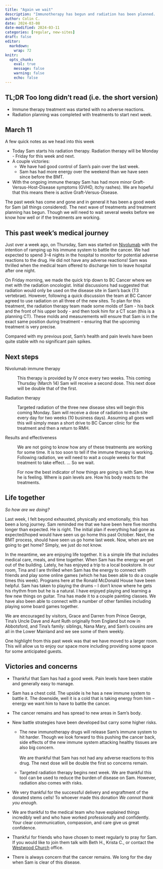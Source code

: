 ```yaml
---
title: "Again we wait"
description: "Immunotherapy has begun and radiation has been planned.  "
author: Colin C.
date: 2024-03-08
date-modified: 2024-03-11
categories: [regular, new-sites]
draft: false
editor: 
  markdown: 
    wrap: 72
knitr: 
  opts_chunk: 
    eval: true
    message: false
    warning: false
    echo: false
---
```


::: {.callout-note icon="false"}
## TL;DR [Too long didn't read (i.e. the short version)]{.small}

-   Immune therapy treatment was started with no adverse reactions.
-   Radiation planning was completed with treatments to start next week.
:::


::: {.callout-warning icon="false"}
## March 11 

A few quick notes as we head into this week

-   Today Sam starts his radiation therapy.  Radiation therapy will be Monday - Friday for this week and next.
-   A couple victories: 
    -   We have had good control of Sam's pain over the last week.
    -   Sam has had more energy over the weekend than we have seen since before the BMT. 
-   With the ongoing immune therapy Sam has had more minor Graft-Versus-Host-Disease symptoms (GVHD, itchy rashes).  We are hopeful that this means there is active Graft-Versus-Disease.

:::



The past week has come and gone and in general it has been a good week
for Sam (all things considered). The next wave of treatments and
treatment planning has begun. Though we will need to wait several weeks
before we know how well or if the treatments are working.

## This past week's medical journey

Just over a week ago, on Thursday, Sam was started on
[Nivolumab](http://www.bccancer.bc.ca/drug-database-site/Drug%20Index/Nivolumab_handout.pdf)
with the intention of ramping up his immune system to battle the cancer.
We had expected to spend 3-4 nights in the hospital to monitor for
potential adverse reactions to the drug. He did not have any adverse
reactions! Sam was thrilled when the medical team offered to discharge
him to leave hospital after one night.

On Friday morning, we made the quick trip down to BC Cancer where we met
with the radiation oncologist. Initial discussions had suggested that
radiation would only be used on the disease site in Sam's back (T3
vertebrae). However, following a quick discussion the team at BC Cancer
agreed to use radiation on all three of the new sites. To plan for this
treatment, the radiation therapy team made some molds of Sam - his back
and the front of his upper body - and then took him for a CT scan (this
is a planning CT). These molds and measurements will ensure that Sam is
in the exact same position during treatment -- ensuring that the
upcoming treatment is very precise.

Compared with my previous post, Sam's health and pain levels have been
quite stable with no significant pain spikes.

<!-- We were leaving from the hospital and there had been some confusion around how we would get to BC Cancer.  An ambulance had been planned but their team was obviously not going to get to us to make our appointment on time at VGH.  Instead we chose to take our personal van.  This allowed us to arrive on time.   Arriving on time allowed us the opportunity to discuss options further with Dr. Goddard.  In addition, the team had the time they needed to do proper planning -->

## Next steps

Nivolumab immune therapy

:   This therapy is provided by IV once every two weeks. This coming
    Thursday (March 14) Sam will receive a second dose. This next dose
    will be double that of the first.

Radiation therapy

:   Targeted radiation of the three new disease sites will begin this
    coming Monday. Sam will receive a dose of radiation to each site
    every day for two weeks (10 business days). Assuming all goes well
    this will simply mean a short drive to BC Cancer clinic for the
    treatment and then a return to RMH.

Results and effectiveness

:   We are not going to know how any of these treatments are working for
    some time. It is too soon to tell if the immune therapy is working.
    Following radiation, we will need to wait a couple weeks for that
    treatment to take effect. ... So we wait.

:   For now the best indicator of how things are going is with Sam. How
    he is feeling. Where is pain levels are. How his body reacts to the
    treatments.

## Life together

*So how are we doing?*

Last week, I felt beyond exhausted, physically and emotionally, this has
been a long journey. Sam reminded me that we have been here five months
longer than expected. He is right. The initial plan if everything had
gone as expected/hoped would have seen us go home this past October.
Next, the BMT process, should have seen us go home last week. Now, when
are we going to get home? Simply, we just do not know.

In the meantime, we are enjoying life together. It is a simple life that
includes medical care, meals, and time together. When Sam has the energy
we get out of the building. Lately, he has enjoyed a trip to a local
bookstore. In our room, Tina and I are thrilled when Sam has the energy
to connect with friends and play some online games (which he has been
able to do a couple times this week). Programs here at the Ronald
McDonald House have been helpful. Sam has taken to playing the drums --
I don't know where he gets his rhythm from but he is a natural. I have
enjoyed playing and learning a few new things on guitar. Tina has made
it to a couple painting classes. We have also been able to connect with
a number of other families including playing some board games together.

We are encouraged by visitors, Grace and Darren from Prince George,
Tina's Uncle Dave and Aunt Ruth originally from England but now in
Abbotsford, and Tina's family: siblings, Nana Mary, and Sam's cousins
are all in the Lower Mainland and we see some of them weekly.

One highlight from this past week was that we have moved to a larger
room. This will allow us to enjoy our space more including providing
some space for some anticipated guests.

## Victories and concerns

-   Thankful that Sam has had a good week. Pain levels have been stable
    and generally easy to manage.

-   Sam has a chest cold. The upside is he has a new immune system to
    battle it. The downside, well it is a cold that is taking energy
    from him -- energy we want him to have to battle the cancer.

-   The cancer remains and has spread to new areas in Sam's body.

-   New battle strategies have been developed but carry some higher
    risks.

    -   The new immunotherapy drugs will release Sam's immune system to
        hit harder. Though we look forward to this pushing the cancer
        back, side effects of the new immune system attacking healthy
        tissues are also big concern.\
        \
        We are thankful that Sam has not had any adverse reactions to
        this drug. The next dose will be double the first so concerns
        remain.

    -   Targeted radiation therapy begins next week. We are thankful
        this tool can be used to reduce the burden of disease on Sam.
        However, radiation also comes with risks.

-   We very thankful for the successful delivery and engraftment of the
    donated stems cells! To whoever made this donation *We cannot thank
    you enough*.

-   We are thankful to the medical team who have explained things
    incredibly well and who have worked professionally and confidently.
    Your clear communication, compassion, and care give us great
    confidence.

-   Thankful for friends who have chosen to meet regularly to pray for
    Sam. If you would like to join them talk with Beth H., Krista C., or
    contact the [Westwood Church](https://westwoodchurch.bc.ca) office.

-   There is always concern that the cancer remains. We long for the day
    when Sam is clear of this disease.